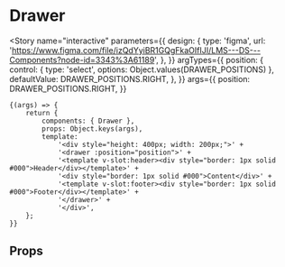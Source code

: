 
<Meta title="components/Drawer" component={Drawer} />

# Drawer

<Story
	name="interactive"
	parameters={{
		design: {
			type: 'figma',
			url: 'https://www.figma.com/file/izQdYyiBR1GQgFkaOIfIJI/LMS---DS---Components?node-id=3343%3A61189',
		},
	}}
	argTypes={{
		position: {
			control: { type: 'select', options: Object.values(DRAWER_POSITIONS) },
			defaultValue: DRAWER_POSITIONS.RIGHT,
		},
	}}
	args={{
		position: DRAWER_POSITIONS.RIGHT,
	}}
>
	{(args) => {
		return {
			components: { Drawer },
			props: Object.keys(args),
			template:
				'<div style="height: 400px; width: 200px;">' +
				'<drawer :position="position">' +
				'<template v-slot:header><div style="border: 1px solid #000">Header</div></template>' +
				'<div style="border: 1px solid #000">Content</div>' +
				'<template v-slot:footer><div style="border: 1px solid #000">Footer</div></template>' +
				'</drawer>' +
				'</div>',
		};
	}}
</Story>

## Props

<Props of={Drawer} />
